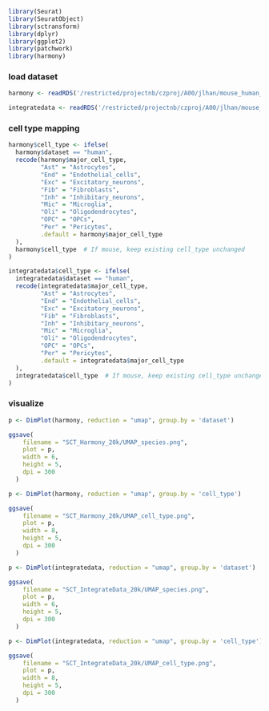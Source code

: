 ```r
library(Seurat)
library(SeuratObject)
library(sctransform)
library(dplyr)
library(ggplot2)
library(patchwork)
library(harmony)
```

### load dataset
```r
harmony <- readRDS('/restricted/projectnb/czproj/A00/jlhan/mouse_human_integrated/SCT_Harmony_20k/20k_SCT_Harmony.rds')
```

```r
integratedata <- readRDS('/restricted/projectnb/czproj/A00/jlhan/mouse_human_integrated/SCT_IntegrateData_20k/20k_SCT_IntegrateData.rds')
```

### cell type mapping
```r
harmony$cell_type <- ifelse(
  harmony$dataset == "human", 
  recode(harmony$major_cell_type,
         "Ast" = "Astrocytes",
         "End" = "Endothelial_cells",
         "Exc" = "Excitatory_neurons",
         "Fib" = "Fibroblasts",
         "Inh" = "Inhibitary_neurons",
         "Mic" = "Microglia",
         "Oli" = "Oligodendrocytes",
         "OPC" = "OPCs",
         "Per" = "Pericytes",
         .default = harmony$major_cell_type
  ),
  harmony$cell_type  # If mouse, keep existing cell_type unchanged
)
```

```r
integratedata$cell_type <- ifelse(
  integratedata$dataset == "human", 
  recode(integratedata$major_cell_type,
         "Ast" = "Astrocytes",
         "End" = "Endothelial_cells",
         "Exc" = "Excitatory_neurons",
         "Fib" = "Fibroblasts",
         "Inh" = "Inhibitary_neurons",
         "Mic" = "Microglia",
         "Oli" = "Oligodendrocytes",
         "OPC" = "OPCs",
         "Per" = "Pericytes",
         .default = integratedata$major_cell_type
  ),
  integratedata$cell_type  # If mouse, keep existing cell_type unchanged
)
```


### visualize
```r
p <- DimPlot(harmony, reduction = "umap", group.by = 'dataset')

ggsave(
    filename = "SCT_Harmony_20k/UMAP_species.png",
    plot = p,
    width = 6,
    height = 5,
    dpi = 300
  )
```

```r
p <- DimPlot(harmony, reduction = "umap", group.by = 'cell_type')

ggsave(
    filename = "SCT_Harmony_20k/UMAP_cell_type.png",
    plot = p,
    width = 8,
    height = 5,
    dpi = 300
  )
```

```r
p <- DimPlot(integratedata, reduction = "umap", group.by = 'dataset')

ggsave(
    filename = "SCT_IntegrateData_20k/UMAP_species.png",
    plot = p,
    width = 6,
    height = 5,
    dpi = 300
  )
```

```r
p <- DimPlot(integratedata, reduction = "umap", group.by = 'cell_type')

ggsave(
    filename = "SCT_IntegrateData_20k/UMAP_cell_type.png",
    plot = p,
    width = 8,
    height = 5,
    dpi = 300
  )
```






